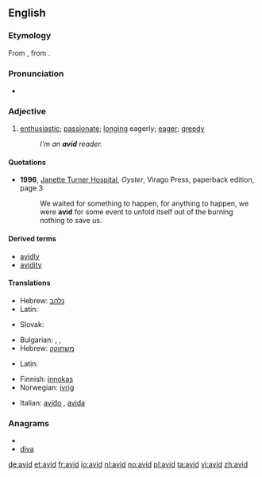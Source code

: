 ==English==

===Etymology===
From {{etyl|la|en}} {{term|avidus||eager, desirous; greedy|lang=la}}, from {{term|aveo|aveō|wish, desire, long for, crave|lang=la}}.

===Pronunciation===
* {{IPA|/ævɪd/|/ævəd/|lang=en}}

===Adjective===
{{en-adj}}

# [[enthusiastic]]; [[passionate]]; [[long]]ing eagerly; [[eager]]; [[greedy]]
#: ''I'm an '''avid''' reader.''

====Quotations====
* '''1996''', [[w:Janette Turner Hospital|Janette Turner Hospital]], ''Oyster'', Virago Press, paperback edition, page 3
*: We waited for something to happen, for anything to happen, we were '''avid''' for some event to unfold itself out of the burning nothing to save us.

====Derived terms====
* [[avidly]]
* [[avidity]]

====Translations====
{{trans-top|enthusiastic; passionate}}
* Hebrew: [[נלהב]]
* Latin: {{t|la|avidus}}
{{trans-mid}}
* Slovak: {{t-|sk|nadšený|m}}
{{trans-bottom}}

{{trans-top|longing eagerly; eager; greedy}}
* Bulgarian: {{t+|bg|алчен|sc=Cyrl}},  {{t|bg|лаком|sc=Cyrl}},  {{t|bg|ненаситен|sc=Cyrl}}
* Hebrew: [[משתוקק]]
{{trans-mid}}
* Latin: {{t|la|avidus}}
{{trans-bottom}}

{{checktrans-top}}
* Finnish: [[innokas]]
* Norwegian: [[ivrig]]
{{checktrans-mid}}
* Italian: [[avido]] {{m}}, [[avida]] {{f}}
{{checktrans-bottom}}

===Anagrams===
* {{alphagram|adiv}}
* [[diva#English|diva]]

[[de:avid]]
[[et:avid]]
[[fr:avid]]
[[io:avid]]
[[nl:avid]]
[[no:avid]]
[[pl:avid]]
[[ta:avid]]
[[vi:avid]]
[[zh:avid]]